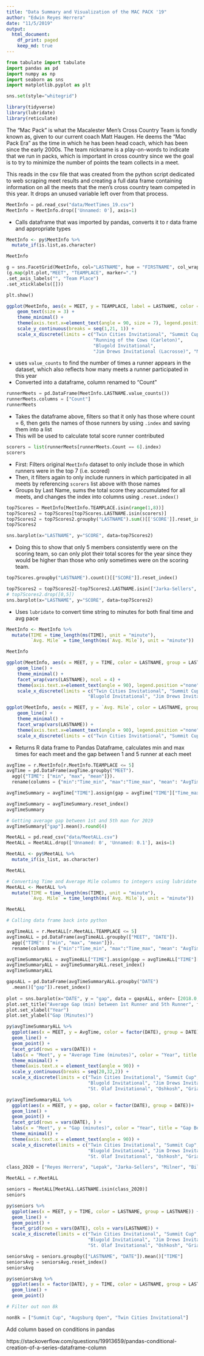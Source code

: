 ```yaml
---
title: "Data Summary and Visualization of the MAC PACK '19"
author: "Edwin Reyes Herrera"
date: "11/5/2019"
output: 
  html_document:
    df_print: paged
    keep_md: true
---
```

```python
from tabulate import tabulate
import pandas as pd
import numpy as np
import seaborn as sns
import matplotlib.pyplot as plt

sns.set(style="whitegrid")
```

```r
library(tidyverse)
library(lubridate)
library(reticulate)
```

The "Mac Pack" is what the Macalester Men's Cross Country Team is fondly known as, given to our current coach Matt Haugen. He deems the "Mac Pack Era" as the time in which he has been head coach, which has been since the early 2000s. The team nickname is a play-on-words to indicate that we run in packs, which is important in cross country since we the goal is to try to minimize the number of points the team collects in a meet.

This reads in the csv file that was created from the python script dedicated to web scraping meet results and creating a full data frame containing information on all the meets that the men's cross country team competed in this year. It drops an unused variable left over from that process.

```python
MeetInfo = pd.read_csv("data/MeetTimes_19.csv")
MeetInfo = MeetInfo.drop(['Unnamed: 0'], axis=1)
```

* Calls dataframe that was imported by pandas, converts it to r data frame and appropriate types

```r
MeetInfo <- py$MeetInfo %>%
  mutate_if(is.list,as.character)

MeetInfo
```

```python
g = sns.FacetGrid(MeetInfo, col="LASTNAME", hue = "FIRSTNAME", col_wrap=5)
(g.map(plt.plot,"MEET", "TEAMPLACE", marker=".")
.set_axis_labels("", "Team Place")
.set_xticklabels([]))

plt.show()
```

```r
ggplot(MeetInfo, aes(x = MEET, y = TEAMPLACE, label = LASTNAME, color = LASTNAME)) +
    geom_text(size = 3) +
    theme_minimal() +
    theme(axis.text.x=element_text(angle = 90, size = 7), legend.position ="none") +
    scale_y_continuous(breaks = seq(1,21, 1)) + 
    scale_x_discrete(limits = c("Twin Cities Invitational", "Summit Cup", 
                                "Running of the Cows (Carleton)", 
                                "Blugold Invitational", 
                                "Jim Drews Invitational (Lacrosse)", "MIAC"))
```

* uses `value_counts` to find the number of times a runner appears in the dataset, which also reflects how many meets a runner participated in this year
* Converted into a dataframe, column renamed to "Count"

```python
runnerMeets = pd.DataFrame(MeetInfo.LASTNAME.value_counts())
runnerMeets.columns = ["Count"]
runnerMeets
```

* Takes the dataframe above, filters so that it only has those where count = 6, then gets the names of those runners by using `.index` and saving them into a list
* This will be used to calculate total score runner contributed

```python
scorers = list(runnerMeets[runnerMeets.Count == 6].index)
scorers
```

* First: Filters original `MeetInfo` dataset to only include those in which runners were in the top 7 (i.e. scored)
* Then, it filters again to only include runners in which participated in all meets by referencing `scorers` list above with those names
* Groups by Last Name, sums the total score they accumulated for all meets, and changes the index into columns using `.reset.index()`

```python
top7Scores = MeetInfo[MeetInfo.TEAMPLACE.isin(range(1,8))]
top7Scores2 = top7Scores[top7Scores.LASTNAME.isin(scorers)]
top7Scores2 = top7Scores2.groupby("LASTNAME").sum()[['SCORE']].reset_index()
top7Scores2
```

```python
sns.barplot(x="LASTNAME", y="SCORE", data=top7Scores2)
```

* Doing this to show that only 5 members consistently were on the scoring team, so can only plot their total scores for the year since they would be higher than those who only sometimes were on the scoring team.

```python
top7Scores.groupby("LASTNAME").count()[["SCORE"]].reset_index()
```

```python
top7Scores2 = top7Scores2[~top7Scores2.LASTNAME.isin(["Jarka-Sellers", "Peske"])]
# top7Scores2.drop([0,5])
sns.barplot(x="LASTNAME", y="SCORE", data=top7Scores2)
```

* Uses `lubridate` to convert time string to minutes for both final time and avg pace

```r
MeetInfo <- MeetInfo %>%
  mutate(TIME = time_length(ms(TIME), unit = "minute"),
         `Avg. Mile` = time_length(ms(`Avg. Mile`), unit = "minute"))

MeetInfo
```


```r
ggplot(MeetInfo, aes(x = MEET, y = TIME, color = LASTNAME, group = LASTNAME)) + geom_point() +
    geom_line() +
    theme_minimal() +
    facet_wrap(vars(LASTNAME), ncol = 4) +
    theme(axis.text.x=element_text(angle = 90), legend.position ="none") +
    scale_x_discrete(limits = c("Twin Cities Invitational", "Summit Cup", "Running of the Cows (Carleton)",
                              "Blugold Invitational", "Jim Drews Invitational (Lacrosse)", "MIAC"))
```


```r
ggplot(MeetInfo, aes(x = MEET, y = `Avg. Mile`, color = LASTNAME, group = LASTNAME)) + geom_point() +
    geom_line() +
    theme_minimal() +
    facet_wrap(vars(LASTNAME)) +
    theme(axis.text.x=element_text(angle = 90), legend.position ="none") +
    scale_x_discrete(limits = c("Twin Cities Invitational", "Summit Cup", "Running of the Cows (Carleton)","Blugold Invitational", "Jim Drews Invitational (Lacrosse)", "MIAC"))
```

* Returns R data frame to Pandas Dataframe, calculates min and max times for each meet and the gap between 1 and 5 runner at each meet

```python
avgTime = r.MeetInfo[r.MeetInfo.TEAMPLACE <= 5]
avgTime = pd.DataFrame(avgTime.groupby("MEET").
  agg({"TIME": ["min", "max", "mean"]}).
  rename(columns = {"min":"Time_min", "max":"Time_max", "mean": "AvgTime"}))

avgTimeSummary = avgTime["TIME"].assign(gap = avgTime["TIME"]["Time_max"] - avgTime["TIME"]["Time_min"])

avgTimeSummary = avgTimeSummary.reset_index()
avgTimeSummary
```

```python
# Getting average gap between 1st and 5th man for 2019
avgTimeSummary["gap"].mean().round(4)
```


```python
MeetALL = pd.read_csv("data/MeetALL.csv")
MeetALL = MeetALL.drop(['Unnamed: 0', 'Unnamed: 0.1'], axis=1)
```

```r
MeetALL <- py$MeetALL %>%
  mutate_if(is_list, as.character)

MeetALL
```

```r
# Converting Time and Average Mile columns to integers using lubridate
MeetALL <- MeetALL %>%
  mutate(TIME = time_length(ms(TIME), unit = "minute"),
         `Avg. Mile` = time_length(ms(`Avg. Mile`), unit = "minute"))

MeetALL
```


```python
# Calling data frame back into python

avgTimeALL = r.MeetALL[r.MeetALL.TEAMPLACE <= 5]
avgTimeALL = pd.DataFrame(avgTimeALL.groupby(["MEET", "DATE"]).
  agg({"TIME": ["min", "max", "mean"]}).
  rename(columns = {"min":"Time_min", "max":"Time_max", "mean": "AvgTime"}))

avgTimeSummaryALL = avgTimeALL["TIME"].assign(gap = avgTimeALL["TIME"]["Time_max"] - avgTimeALL["TIME"]["Time_min"])
avgTimeSummaryALL = avgTimeSummaryALL.reset_index()
avgTimeSummaryALL
```

```python
gapsALL = pd.DataFrame(avgTimeSummaryALL.groupby("DATE")
  .mean()["gap"]).reset_index()
  
plot = sns.barplot(x="DATE", y = "gap", data = gapsALL, order= [2018.0, 2019.0, 2016.0, 2017.0])
plot.set_title("Average Gap (min) between 1st Runner and 5th Runner", fontsize = 15)
plot.set_xlabel("Year")
plot.set_ylabel("Gap (Minutes)")
```

```r
py$avgTimeSummaryALL %>%
  ggplot(aes(x = MEET, y = AvgTime, color = factor(DATE), group = DATE))+
  geom_line() +
  geom_point() +
  facet_grid(rows = vars(DATE)) +
  labs(x = "Meet", y = "Average Time (minutes)", color = "Year", title = "Average Time", subtitle = "For Every Meet in a Year") +
  theme_minimal() +
  theme(axis.text.x = element_text(angle = 90)) +
  scale_y_continuous(breaks = seq(20,32,2)) +
  scale_x_discrete(limits = c("Twin Cities Invitational", "Summit Cup", "Augsburg Open", "Running of the Cows (Carleton)",
                              "Blugold Invitational", "Jim Drews Invitational (Lacrosse)", "Falcon Invite", "River Falls", 
                              "St. Olaf Invitational", "Oshkosh", "Griak", "MIAC", "Central Region"))
```

```r
py$avgTimeSummaryALL %>%
  ggplot(aes(x = MEET, y = gap, color = factor(DATE), group = DATE))+
  geom_line() +
  geom_point() +
  facet_grid(rows = vars(DATE), ) +
  labs(x = "Meet", y = "Gap (minutes)", color = "Year", title = "Gap Between 1st and 5th Runner", subtitle = "For Every Meet in a Year") +
  theme_minimal() +
  theme(axis.text.x = element_text(angle = 90)) +
  scale_x_discrete(limits = c("Twin Cities Invitational", "Summit Cup", "Augsburg Open", "Running of the Cows (Carleton)",
                              "Blugold Invitational", "Jim Drews Invitational (Lacrosse)", "Falcon Invite", "River Falls", 
                              "St. Olaf Invitational", "Oshkosh", "Griak", "MIAC", "Central Region"))
```

```python
class_2020 = ["Reyes Herrera", "Lepak", "Jarka-Sellers", "Milner", "Bildsten", "O'Donnell-Hoff", "Hernandez"]
```

```python
MeetALL = r.MeetALL

seniors = MeetALL[MeetALL.LASTNAME.isin(class_2020)]
seniors
```

```r
py$seniors %>%
  ggplot(aes(x = MEET, y = TIME, color = LASTNAME, group = LASTNAME)) +
  geom_line() +
  geom_point() +
  facet_grid(rows = vars(DATE), cols = vars(LASTNAME)) +
  scale_x_discrete(limits = c("Twin Cities Invitational", "Summit Cup", "Augsburg Open", "Running of the Cows (Carleton)",
                              "Blugold Invitational", "Jim Drews Invitational (Lacrosse)", "Falcon Invite", "River Falls", 
                              "St. Olaf Invitational", "Oshkosh", "Griak", "MIAC", "Central Region"))
```

```python
seniorsAvg = seniors.groupby(["LASTNAME", "DATE"]).mean()["TIME"]
seniorsAvg = seniorsAvg.reset_index()
seniorsAvg
```

```r
py$seniorsAvg %>%
  ggplot(aes(x = factor(DATE), y = TIME, color = LASTNAME, group = LASTNAME)) +
  geom_line() +
  geom_point()
```

```python
# Filter out non 8k

non8k = ["Summit Cup", "Augsburg Open", "Twin Cities Invitational"]
```

Add column based on conditions in pandas

https://stackoverflow.com/questions/19913659/pandas-conditional-creation-of-a-series-dataframe-column